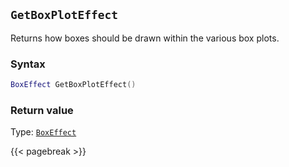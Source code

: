 ## `GetBoxPlotEffect`

Returns how boxes should be drawn within the various box plots.

### Syntax {-}

``` .lua
BoxEffect GetBoxPlotEffect()
```


### Return value {-}

Type: [`BoxEffect`](#boxeffect)


{{< pagebreak >}}